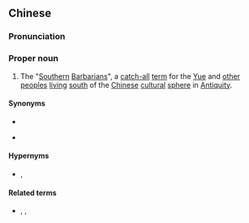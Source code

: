 {{also|南蛮}}
==Chinese==
{{zh-forms|s=南蛮|[[south]]<br>[[southern]]|{{nowrap|[southern] [[barbarian]]s}}}}
{{wikipedia|Nanman}}
{{wikipedia|南蠻|lang=zh}}

===Pronunciation===
{{zh-pron
|m=Nánmán
|c=naam4 maan4
|mn=Lâm-bân
|cat=pn
}}

===Proper noun===
{{zh-proper noun}}

# {{lb|zh|derogatory|chiefly|_|historical}} The "[[southern|Southern]] [[barbarian|Barbarian]]s", a [[catch-all]] [[term]] for the [[Yue]] and [[other]] [[people]]s [[living]] [[south]] of the [[Chinese]] [[cultural]] [[sphere]] {{lb|zh|chiefly}} in [[Antiquity]].

====Synonyms====
* {{zh-l|蠻}}
* {{sense|chiefly medieval}} {{zh-l|蠻子}}

====Hypernyms====
* {{zh-l|夷}}, {{zh-l|四夷}}
====Related terms====
* {{zh-l|東夷}}, {{zh-l|北狄}}, {{zh-l|西戎}}